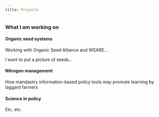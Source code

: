 ```yaml
---
title: Projects
---
```

### What I am working on {.tabset .tabset-fade}

#### Organic seed systems

Working with Organic Seed Alliance and WSARE...

I want to put a picture of seeds...

#### Nitrogen management

How mandaotry information-based policy tools may promote learning by laggard farmers

#### Science in policy

Etc, etc.